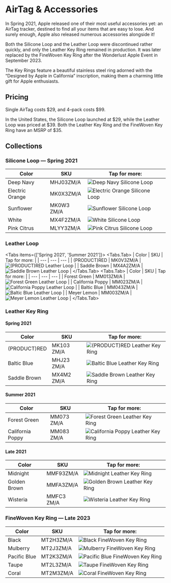 
# AirTag & Accessories

In Spring 2021, Apple released one of their most useful accessories yet: an AirTag tracker, destined to find all your items that are easy to lose. And surely enough, Apple also released numerous accessories alongside it!

Both the Silicone Loop and the Leather Loop were discontinued rather quickly, and only the Leather Key Ring remained in production. It was later replaced by the FineWoven Key Ring after the Wonderlust Apple Event in September 2023.

The Key Rings feature a beautiful stainless steel ring adorned with the “Designed by Apple in California” inscription, making them a charming little gift for Apple enthusiasts.  

## Pricing

Single AirTag costs \$29, and 4–pack costs \$99.

In the United States, the Silicone Loop launched at \$29, while the Leather Loop was priced at \$39. Both the Leather Key Ring and the FineWoven Key Ring have an MSRP of \$35.

## Collections

### Silicone Loop — Spring 2021

| Color | SKU | Tap for more: |
| --- | --- | --- |
| Deep Navy | MHJ03<wbr/>ZM/A | <Link href="/others/airtag/MHJ03"><img src="https://cloudfront.everycase.org/everypreview/MHJ03.webp" alt="Deep Navy Silicone Loop"/></Link> |
| Electric Orange | MK0X3<wbr/>ZM/A | <Link href="/others/airtag/MK0X3"><img src="https://cloudfront.everycase.org/everypreview/MK0X3.webp" alt="Electric Orange Silicone Loop"/></Link> |
| Sunflower | MK0W3<wbr/>ZM/A | <Link href="/others/airtag/MK0W3"><img src="https://cloudfront.everycase.org/everypreview/MK0W3.webp" alt="Sunflower Silicone Loop"/></Link> |
| White | MX4F2<wbr/>ZM/A | <Link href="/others/airtag/MX4F2"><img src="https://cloudfront.everycase.org/everypreview/MX4F2.webp" alt="White Silicone Loop"/></Link> |
| Pink Citrus | MLYY3<wbr/>ZM/A | <Link href="/others/airtag/MLYY3"><img src="https://cloudfront.everycase.org/everypreview/MLYY3.webp" alt="Pink Citrus Silicone Loop"/></Link> |

### Leather Loop

<Tabs items={['Spring 2021', 'Summer 2021']}>
      <Tabs.Tab>
    | Color | SKU | Tap for more: |
| --- | --- | --- |
| (PRODUCT)RED | MK0V3<wbr/>ZM/A | <Link href="/others/airtag/MK0V3"><img src="https://cloudfront.everycase.org/everypreview/MK0V3.webp" alt="(PRODUCT)RED Leather Loop"/></Link> |
| Saddle Brown | MX4A2<wbr/>ZM/A | <Link href="/others/airtag/MX4A2"><img src="https://cloudfront.everycase.org/everypreview/MX4A2.webp" alt="Saddle Brown Leather Loop"/></Link> |
    </Tabs.Tab>
  <Tabs.Tab>
    | Color | SKU | Tap for more: |
| --- | --- | --- |
| Forest Green | MM013<wbr/>ZM/A | <Link href="/others/airtag/MM013"><img src="https://cloudfront.everycase.org/everypreview/MM013.webp" alt="Forest Green Leather Loop"/></Link> |
| California Poppy | MM023<wbr/>ZM/A | <Link href="/others/airtag/MM023"><img src="https://cloudfront.everycase.org/everypreview/MM023.webp" alt="California Poppy Leather Loop"/></Link> |
| Baltic Blue | MM043<wbr/>ZM/A | <Link href="/others/airtag/MM043"><img src="https://cloudfront.everycase.org/everypreview/MM043.webp" alt="Baltic Blue Leather Loop"/></Link> |
| Meyer Lemon | MM003<wbr/>ZM/A | <Link href="/others/airtag/MM003"><img src="https://cloudfront.everycase.org/everypreview/MM003.webp" alt="Meyer Lemon Leather Loop"/></Link> |
    </Tabs.Tab>
</Tabs>

### Leather Key Ring

#### Spring 2021

| Color | SKU | Tap for more: |
| --- | --- | --- |
| (PRODUCT)RED | MK103<wbr/>ZM/A | <Link href="/others/airtag/MK103"><img src="https://cloudfront.everycase.org/everypreview/MK103.webp" alt="(PRODUCT)RED Leather Key Ring"/></Link> |
| Baltic Blue | MHJ23<wbr/>ZM/A | <Link href="/others/airtag/MHJ23"><img src="https://cloudfront.everycase.org/everypreview/MHJ23.webp" alt="Baltic Blue Leather Key Ring"/></Link> |
| Saddle Brown | MX4M2<wbr/>ZM/A | <Link href="/others/airtag/MX4M2"><img src="https://cloudfront.everycase.org/everypreview/MX4M2.webp" alt="Saddle Brown Leather Key Ring"/></Link> |

#### Summer 2021

| Color | SKU | Tap for more: |
| --- | --- | --- |
| Forest Green | MM073<wbr/>ZM/A | <Link href="/others/airtag/MM073"><img src="https://cloudfront.everycase.org/everypreview/MM073.webp" alt="Forest Green Leather Key Ring"/></Link> |
| California Poppy | MM083<wbr/>ZM/A | <Link href="/others/airtag/MM083"><img src="https://cloudfront.everycase.org/everypreview/MM083.webp" alt="California Poppy Leather Key Ring"/></Link> |

#### Late 2021

| Color | SKU | Tap for more: |
| --- | --- | --- |
| Midnight | MMF93<wbr/>ZM/A | <Link href="/others/airtag/MMF93"><img src="https://cloudfront.everycase.org/everypreview/MMF93.webp" alt="Midnight Leather Key Ring"/></Link> |
| Golden Brown | MMFA3<wbr/>ZM/A | <Link href="/others/airtag/MMFA3"><img src="https://cloudfront.everycase.org/everypreview/MMFA3.webp" alt="Golden Brown Leather Key Ring"/></Link> |
| Wisteria | MMFC3<wbr/>ZM/A | <Link href="/others/airtag/MMFC3"><img src="https://cloudfront.everycase.org/everypreview/MMFC3.webp" alt="Wisteria Leather Key Ring"/></Link> |

### FineWoven Key Ring — Late 2023

| Color | SKU | Tap for more: |
| --- | --- | --- |
| Black | MT2H3<wbr/>ZM/A | <Link href="/others/airtag/MT2H3"><img src="https://cloudfront.everycase.org/everypreview/MT2H3.webp" alt="Black FineWoven Key Ring"/></Link> |
| Mulberry | MT2J3<wbr/>ZM/A | <Link href="/others/airtag/MT2J3"><img src="https://cloudfront.everycase.org/everypreview/MT2J3.webp" alt="Mulberry FineWoven Key Ring"/></Link> |
| Pacific Blue | MT2K3<wbr/>ZM/A | <Link href="/others/airtag/MT2K3"><img src="https://cloudfront.everycase.org/everypreview/MT2K3.webp" alt="Pacific Blue FineWoven Key Ring"/></Link> |
| Taupe | MT2L3<wbr/>ZM/A | <Link href="/others/airtag/MT2L3"><img src="https://cloudfront.everycase.org/everypreview/MT2L3.webp" alt="Taupe FineWoven Key Ring"/></Link> |
| Coral | MT2M3<wbr/>ZM/A | <Link href="/others/airtag/MT2M3"><img src="https://cloudfront.everycase.org/everypreview/MT2M3.webp" alt="Coral FineWoven Key Ring"/></Link> |
